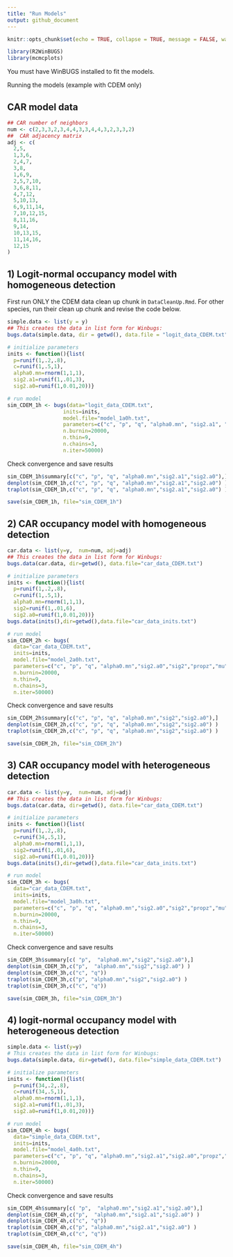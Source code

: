 ```yaml
---
title: "Run Models"
output: github_document
---
```


```r
knitr::opts_chunk$set(echo = TRUE, collapse = TRUE, message = FALSE, warning = FALSE)
```
```r
library(R2WinBUGS)
library(mcmcplots)
```

You must have WinBUGS installed to fit the models. 

Running the models (example with CDEM only)

## CAR model data
```r
## CAR number of neighbors
num <- c(2,3,3,2,3,4,4,3,3,4,4,3,2,3,3,2)
##  CAR adjacency matrix
adj <- c(
  2,5,
  1,3,6,
  2,4,7,
  3,8,
  1,6,9,
  2,5,7,10,
  3,6,8,11,
  4,7,12,
  5,10,13,
  6,9,11,14,
  7,10,12,15,
  8,11,16,
  9,14,
  10,13,15,
  11,14,16,
  12,15
)
```


## 1) Logit-normal occupancy model with homogeneous detection
First run ONLY the CDEM data clean up chunk in `DataCleanUp.Rmd`. For other species, run their clean up chunk and revise the code below. 
```r
simple.data <- list(y = y)
## This creates the data in list form for Winbugs:
bugs.data(simple.data, dir = getwd(), data.file = "logit_data_CDEM.txt")

# initialize parameters
inits <- function(){list(
  p=runif(1,.2,.8), 
  c=runif(1,.5,1), 
  alpha0.mn=rnorm(1,1,1), 
  sig2.a1=runif(1,.01,3), 
  sig2.a0=runif(1,0.01,20))}

# run model
sim_CDEM_1h <- bugs(data="logit_data_CDEM.txt",
                  inits=inits, 
                  model.file="model_1a0h.txt", 
                  parameters=c("c", "p", "q", "alpha0.mn", "sig2.a1", "sig2.a0", "propz", "mu"), 
                  n.burnin=20000, 
                  n.thin=9, 
                  n.chains=3, 
                  n.iter=50000)  
```

Check convergence and save results
```r
sim_CDEM_1h$summary[c("c", "p", "q", "alpha0.mn","sig2.a1","sig2.a0"),]
denplot(sim_CDEM_1h,c("c", "p", "q", "alpha0.mn","sig2.a1","sig2.a0") )
traplot(sim_CDEM_1h,c("c", "p", "q", "alpha0.mn","sig2.a1","sig2.a0") )

save(sim_CDEM_1h, file="sim_CDEM_1h")
```

## 2) CAR occupancy model with homogeneous detection

```r
car.data <- list(y=y,  num=num, adj=adj)
## This creates the data in list form for Winbugs:
bugs.data(car.data, dir=getwd(), data.file="car_data_CDEM.txt")

# initialize parameters
inits <- function(){list(
  p=runif(1,.2,.8), 
  c=runif(1,.5,1), 
  alpha0.mn=rnorm(1,1,1), 
  sig2=runif(1,.01,6), 
  sig2.a0=runif(1,0.01,20))}
bugs.data(inits(),dir=getwd(),data.file="car_data_inits.txt")

# run model
sim_CDEM_2h <- bugs(
  data="car_data_CDEM.txt",
  inits=inits, 
  model.file="model_2a0h.txt", 
  parameters=c("c", "p", "q", "alpha0.mn","sig2.a0","sig2","propz","mu"), 
  n.burnin=20000, 
  n.thin=9, 
  n.chains=3, 
  n.iter=50000)  
```

Check convergence and save results
```r
sim_CDEM_2h$summary[c("c", "p", "q", "alpha0.mn","sig2","sig2.a0"),]
denplot(sim_CDEM_2h,c("c", "p", "q", "alpha0.mn","sig2","sig2.a0") )
traplot(sim_CDEM_2h,c("c", "p", "q", "alpha0.mn","sig2","sig2.a0") )

save(sim_CDEM_2h, file="sim_CDEM_2h")
```

## 3) CAR occupancy model with heterogeneous detection

```r
car.data <- list(y=y,  num=num, adj=adj)
## This creates the data in list form for Winbugs:
bugs.data(car.data, dir=getwd(), data.file="car_data_CDEM.txt")

# initialize parameters
inits <- function(){list(
  p=runif(1,.2,.8), 
  c=runif(34,.5,1), 
  alpha0.mn=rnorm(1,1,1), 
  sig2=runif(1,.01,6), 
  sig2.a0=runif(1,0.01,20))}
bugs.data(inits(),dir=getwd(),data.file="car_data_inits.txt")

# run model
sim_CDEM_3h <- bugs(
  data="car_data_CDEM.txt",
  inits=inits, 
  model.file="model_3a0h.txt", 
  parameters=c("c", "p", "q", "alpha0.mn","sig2.a0","sig2","propz","mu"), 
  n.burnin=20000, 
  n.thin=9, 
  n.chains=3, 
  n.iter=50000)  
```

Check convergence and save results
```r
sim_CDEM_3h$summary[c( "p",  "alpha0.mn","sig2","sig2.a0"),]
denplot(sim_CDEM_3h,c("p",  "alpha0.mn","sig2","sig2.a0") )
denplot(sim_CDEM_3h,c("c", "q"))
traplot(sim_CDEM_3h,c("p", "alpha0.mn","sig2","sig2.a0") )
traplot(sim_CDEM_3h,c("c", "q"))

save(sim_CDEM_3h, file="sim_CDEM_3h")
```

## 4) logit-normal occupancy model with heterogeneous detection

```r
simple.data <- list(y=y)
# This creates the data in list form for Winbugs:
bugs.data(simple.data, dir=getwd(), data.file="simple_data_CDEM.txt")

# initialize parameters
inits <- function(){list(
  p=runif(34,.2,.8), 
  c=runif(34,.5,1), 
  alpha0.mn=rnorm(1,1,1), 
  sig2.a1=runif(1,.01,3), 
  sig2.a0=runif(1,0.01,20))}

# run model
sim_CDEM_4h <- bugs(
  data="simple_data_CDEM.txt",
  inits=inits, 
  model.file="model_4a0h.txt", 
  parameters=c("c", "p", "q", "alpha0.mn","sig2.a1","sig2.a0","propz","mu"), 
  n.burnin=20000, 
  n.thin=9, 
  n.chains=3, 
  n.iter=50000)  
```

Check convergence and save results
```r
sim_CDEM_4h$summary[c( "p",  "alpha0.mn","sig2.a1","sig2.a0"),]
denplot(sim_CDEM_4h,c("p",  "alpha0.mn","sig2.a1","sig2.a0") )
denplot(sim_CDEM_4h,c("c", "q"))
traplot(sim_CDEM_4h,c("p", "alpha0.mn","sig2.a1","sig2.a0") )
traplot(sim_CDEM_4h,c("c", "q"))

save(sim_CDEM_4h, file="sim_CDEM_4h")
```
